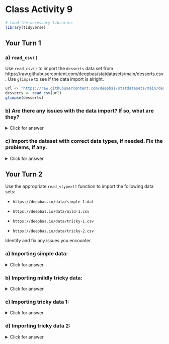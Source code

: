 # Class Activity 9

```r
# load the necessary libraries
library(tidyverse)
```


## Your Turn 1

### a) `read_csv()`

Use `read_csv()` to import the `desserts` data set from https://raw.githubusercontent.com/deepbas/statdatasets/main/desserts.csv. Use `glimpse` to see if the data import is alright.

```r
url <- "https://raw.githubusercontent.com/deepbas/statdatasets/main/desserts.csv"
desserts <- read_csv(url)
glimpse(desserts)
```

### b) Are there any issues with the data import? If so, what are they?
<details>
<summary class="answer">Click for answer</summary>

*Answer:* Based on the output of glimpse, we can see that the 'technical' column should be a numeric column and the 'uk_airdate' column should be a date column. We can also identify any issues with missing values.


```r
# your r-code

desserts <- read_csv(url,
  col_types = list(
    technical = col_number(),
    uk_airdate = col_date()
  )
)

problems(desserts)
```

</details>


### c) Import the dataset with correct data types, if needed. Fix the problems, if any.

<details>
<summary class="answer">Click for answer</summary>

```R
desserts <- read_csv(url,
  col_types = list(
    technical = col_number(),
    uk_airdate = col_date()
  )
)

problems(desserts)
```



```r
desserts <- read_csv(url,
    col_types = list(
    technical = col_number(), 
    uk_airdate = col_date(format = "%d %B %Y")
  ) 
)

problems(desserts)
```



```r
desserts <- read_csv(url,
  col_types = list(
    technical = col_number(), 
    uk_airdate = col_date(format = "%d %B %Y")
  ),
  na = c("", "NA", "N/A")
)

problems(desserts)
```

</details>


## Your Turn 2

Use the appropriate `read_<type>()` function to import the following data sets:

- `https://deepbas.io/data/simple-1.dat`

- `https://deepbas.io/data/mild-1.csv`

- `https://deepbas.io/data/tricky-1.csv`

- `https://deepbas.io/data/tricky-2.csv`


Identify and fix any issues you encounter.

### a)  Importing simple data:

<details>
<summary class="answer">Click for answer</summary>

```r
simple1 <- readr::read_csv("https://deepbas.io/data/simple-1.dat")
problems(simple1)
```

</details>

### b) Importing mildly tricky data:

<details>
<summary class="answer">Click for answer</summary>

```r
mild1 <- readr::read_delim("https://deepbas.io/data/mild-1.csv", delim = "|")
problems(mild1)
```

</details>

### c) Importing tricky data 1:

<details>
<summary class="answer">Click for answer</summary>

```r
tricky1 <-  read_csv("https://deepbas.io/data/tricky-1.csv")
problems(tricky1)

# Fix missing values
tricky1[3, ] <- c(tricky1[3, 1:2], NA, tricky1[3, 3:4])
tricky1[6, ] <- c(tricky1[4, 1], NA, tricky1[4, 3:5])
```

</details>


### d) Importing tricky data 2:

<details>
<summary class="answer">Click for answer</summary>

```r
tricky2 <- read_csv("https://deepbas.io/data/tricky-2.csv")
problems(tricky2)

# Fix missing values
tricky2_part1 <- read_csv("https://deepbas.io/data/tricky-2.csv", n_max = 7) %>%
  separate(city, c("city", "state"), sep = ",") %>%
  select(-c(7))

tricky2_part2 <- read_csv(
  "https://deepbas.io/data/tricky-2.csv",
  skip = 8, 
  col_names = c("iata", "airport", "city", "state",  "latitude", "longitude")
)

# Combine parts
data_combined <- full_join(tricky2_part1, tricky2_part2)

```

</details>
